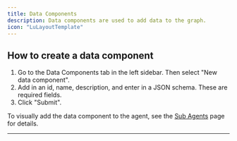 ```yaml
---
title: Data Components
description: Data components are used to add data to the graph.
icon: "LuLayoutTemplate"
---
```


<Snippet file="multi-agent-framework/what-are-data-components.mdx" />

## How to create a data component

1. Go to the Data Components tab in the left sidebar. Then select "New data component".
2. Add in an id, name, description, and enter in a JSON schema. These are required fields.
3. Click "Submit".

To visually add the data component to the agent, see the [Sub Agents](/visual-builder/sub-agents#adding-data-components) page for details.

---
